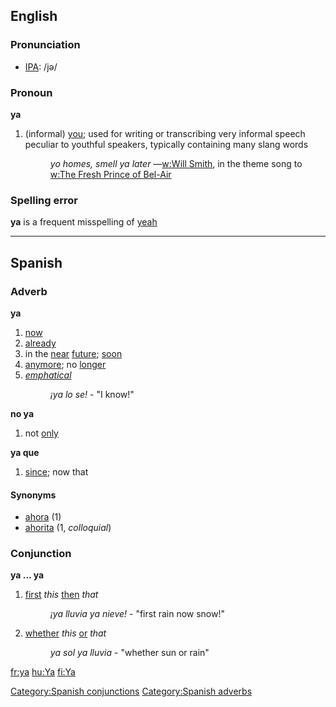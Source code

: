 ==English==
===Pronunciation===
* [[IPA]]: /jə/

===Pronoun===
'''ya'''

# (informal) [[you]]; used for writing or transcribing very informal speech peculiar to youthful speakers, typically containing many slang words
#: ''yo homes, smell ya later'' —[[w:Will Smith]], in the theme song to [[w:The Fresh Prince of Bel-Air]]

===Spelling error===
'''ya''' is a frequent misspelling of [[yeah]]

----

==Spanish==
===Adverb===
'''ya'''
# [[now]]
# [[already]]
# in the [[near]] [[future]]; [[soon]]
# [[anymore]]; no [[longer]]
# ''[[emphatical]]''
#: ''¡ya lo se!'' - "I know!"

'''no ya'''
# not [[only]]

'''ya que'''
# [[since]]; now that

====Synonyms====
*[[ahora]] (1)
*[[ahorita]] (1, ''colloquial'')

=== Conjunction ===
'''ya ... ya'''
# [[first]] ''this'' [[then]] ''that''
#: ''¡ya lluvia ya nieve!'' - "first rain now snow!"
# [[whether]] ''this'' [[or]] ''that''
#: ''ya sol ya lluvia'' - "whether sun or rain"
 
[[Category:Spanish conjunctions]]
[[Category:Spanish adverbs]]

[[fr:ya]]
[[hu:Ya]]
[[fi:Ya]]